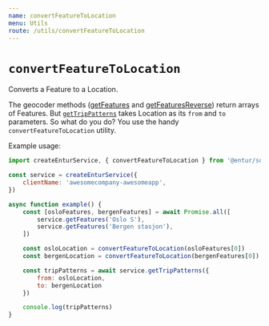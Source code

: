 ```yaml
---
name: convertFeatureToLocation
menu: Utils
route: /utils/convertFeatureToLocation
---
```


# `convertFeatureToLocation`

Converts a Feature to a Location.

The geocoder methods ([getFeatures](/geocoder/getFeatures) and [getFeaturesReverse](/geocoder/getFeaturesReverse)) return arrays of Features. But [`getTripPatterns`](/travel/getTripPatterns) takes Location as its `from` and `to` parameters.
So what do you do? You use the handy `convertFeatureToLocation` utility.

Example usage:

```javascript
import createEnturService, { convertFeatureToLocation } from '@entur/sdk'

const service = createEnturService({
    clientName: 'awesomecompany-awesomeapp',
})

async function example() {
    const [osloFeatures, bergenFeatures] = await Promise.all([
        service.getFeatures('Oslo S'),
        service.getFeatures('Bergen stasjon'),
    ])

    const osloLocation = convertFeatureToLocation(osloFeatures[0])
    const bergenLocation = convertFeatureToLocation(bergenFeatures[0])

    const tripPatterns = await service.getTripPatterns({
        from: osloLocation,
        to: bergenLocation
    })

    console.log(tripPatterns)
}
```
